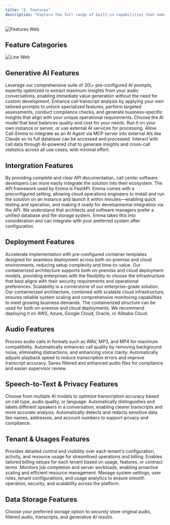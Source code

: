 ```yaml
---
title: "2. Features"
description: "Explore the full range of built-in capabilities that make Call-Emma.ai more than just AI. Our comprehensive features list showcases the essential tools and functionalities your business gets from day one – no customization needed."
---
```


![Features Web](/images/features.webp)

## Feature Categories

<CardGroup cols={2}>
  <Card title="Generative AI Features" icon="phone-plus" color="#403c9e">
    
  </Card>
  <Card title="Intergration with Your CCS" icon="address-card" color="#ff0000">
    
  </Card>
  <Card title="Deployment" icon="magnifying-glass" iconType="regular" color="#0efff4">
    
  </Card>
  <Card title="Audio Filtering" icon="person-burst" color="#ff0303">
    
  </Card>
  <Card title="Speech-to-Text & Privacy" icon="check-to-slot" color="#ff00e2">
    
  </Card>
  <Card title="Tenant & Usages" icon="microphone" iconType="regular" color="#1ab022">
    
  </Card>
  <Card title="Data Storage" icon="thought-bubble" color="#ffd300">
    
  </Card>
</CardGroup>

![Line Web](/images/line.webp)

## <Icon icon="phone-plus" color="#403c9e" size={30} />  Generative AI Features

<Card title="Preconfigured GenAI Prompts">
  Leverage our comprehensive suite of 20\+ pre-configured AI prompts, expertly optimized to extract maximum insights from your audio conversations, enabling immediate value generation without the need for custom development.
</Card>

<Card title="Customizable GenAI Prompts">
  Enhance call transcript analysis by applying your own tailored prompts to unlock specialized features, perform targeted assessments, conduct compliance checks, and generate business-specific insights that align with your unique operational requirements.
</Card>

<Card title="Select Your AI Model">
  Choose the AI model that best balances quality and cost for your needs. Run it on your own instance or server, or use external AI services for processing.
</Card>

<Card title="AI Agent Ready">
  Allow Call-Emma to integrate as an AI Agent via MCP server into external AIs like Claude so its full database can be accessed and processed.
</Card>

<Card title="Chat with Your Data">
  Interact with call data through AI-powered chat to generate insights and cross-call statistics across all use cases, with minimal effort.
</Card>

## <Icon icon="address-card" color="#ff0303" size={30} />  Intergration Features

<Card title="API Access with Clear Documentation">
  By providing complete and clear API documentation, call center software developers can more easily integrate the solution into their ecosystem. The API framework used by Emma is FastAPI.
</Card>

<Card title="Preconfigured and Ready to Launch">
  Emma comes with a preconfigured setting, allowing cloud operations engineers to install and run the solution on an instance and launch it within minutes—enabling quick testing and operation, and making it ready for developmental integration via the API.
</Card>

<Card title="Integrates with Existing Databases and File Storage Systems">
  We understand that architects and software managers prefer a unified database and file storage system. Emma takes this into consideration and can integrate with your preferred system after configuration.
</Card>

## <Icon icon="magnifying-glass" color="#00c0ff" size={30} />  Deployment Features

<Card title="Streamlined Deployment">
  Accelerate implementation with pre-configured container templates designed for seamless deployment across both on-premise and cloud environments, reducing setup complexity and time-to-value.
</Card>

<Card title="On-Premise or Cloud Deployments">
  Our containerized architecture supports both on-premise and cloud deployment models, providing enterprises with the flexibility to choose the infrastructure that best aligns with their security requirements and operational preferences.
</Card>

<Card title="Auto-Scalable Architecture for High Volumes">
  Scalability is a cornerstone of our enterprise-grade solution. Our containerized architecture, combined with scalable cloud infrastructure, ensures reliable system scaling and comprehensive monitoring capabilities to meet growing business demands.
</Card>

<Card title="Cloud-Agnostic Compatibility">
  The containerized structure can be used for both on-premise and cloud deployments. We recommend deploying it on AWS, Azure, Google Cloud, Oracle, or Alibaba Cloud.
</Card>

## <Icon icon="person-burst" color="#ff0303" size={30} /> Audio Features

<Card title="Supports Multiple Audio Formats">
  Process audio calls in formats such as WAV, MP3, and MP4 for maximum compatibility.
</Card>

<Card title="AI-Powered Audio Filtering">
  Automatically enhances call quality by removing background noise, eliminating distractions, and enhancing voice clarity.
</Card>

<Card title="AI Audio Speed Optimization">
  Automatically adjusts playback speed to reduce transcription errors and improve transcript accuracy.
</Card>

<Card title="Stores Cleaned Audio Files">
  Saves filtered and enhanced audio files for compliance and easier supervisor review.
</Card>

## <Icon icon="check-to-slot" color="#ff00e2" size={30} /> Speech-to-Text & Privacy Features

<Card title="Selectable Speech-to-Text AI Models">
  Choose from multiple AI models to optimize transcription accuracy based on call type, audio quality, or language.
</Card>

<Card title="Speaker Identification via Diarization">
  Automatically distinguishes and labels different speakers in a conversation, enabling clearer transcripts and more accurate analysis.
</Card>

<Card title="Removes Personal Information ">
  Automatically detects and redacts sensitive data like names, addresses, and account numbers to support privacy and compliance.
</Card>

## <Icon icon="microphone" color="#00ce5d" size={30} /> Tenant & Usages Features

<Card title="Tenant Management and Usage Details">
  Provides detailed control and visibility over each tenant's configuration, activity, and resource usage for streamlined operations and billing.
</Card>

<Card title="Per-Tenant Billing Customization">
  Enables tailored billing setups for each tenant based on usage, features, or contract terms.
</Card>

<Card title="Job Tracking & Server Workload">
  Monitors job completion and server workloads, enabling proactive scaling and efficient resource management.
</Card>

<Card title="Administration">
  Manage system settings, user roles, tenant configurations, and usage analytics to ensure smooth operation, security, and scalability across the platform.
</Card>

## <Icon icon="thought-bubble" color="#ffa000" size={30} /> Data Storage Features

<Card title="Secure Storage ">
  Choose your preferred storage option to securely store original audio, filtered audio, transcripts, and generative AI results.
</Card>